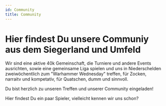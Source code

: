 ```yaml
---
id: Community
title: Community
---
```


# Hier findest Du unsere Communiy aus dem Siegerland und Umfeld

Wir sind eine aktive 40k Gemeinschaft, die Turniere und andere Events ausrichten, sowie eine gemeinsame Liga spielen und uns in Niederschelden zweiwöchentlich zum "Warhammer Wednesday" treffen, für Zocken, narraitv und kompetativ, für Quatschen, dumm und sinnvoll.

Du bist herzlich zu unseren Treffen und unserer Community eingeladen!

Hier findest Du ein paar Spieler, vielleicht kennen wir uns schon?

